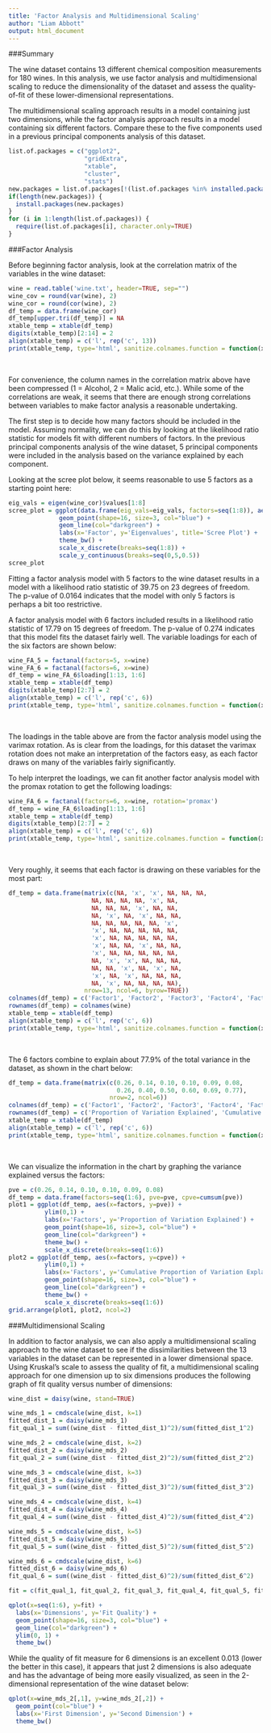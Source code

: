 ```yaml
---
title: 'Factor Analysis and Multidimensional Scaling'
author: "Liam Abbott"
output: html_document
---
```


###Summary  

The wine dataset contains 13 different chemical composition measurements for 180
wines. In this analysis, we use factor analysis and multidimensional scaling to reduce the
dimensionality of the dataset and assess the quality-of-fit of these lower-dimensional
representations.   

The multidimensional scaling approach results in a model containing
just two dimensions, while the factor analysis approach results in a model containing six
different factors. Compare these to the five components used in a previous principal
components analysis of this dataset.    

```r
list.of.packages = c("ggplot2",
                     "gridExtra",
                     "xtable",
                     "cluster",
                     "stats")
new.packages = list.of.packages[!(list.of.packages %in% installed.packages()[,"Package"])]
if(length(new.packages)) {
  install.packages(new.packages)
}
for (i in 1:length(list.of.packages)) {
  require(list.of.packages[i], character.only=TRUE)
}
```

###Factor Analysis  

Before beginning factor analysis, look at the correlation matrix of the variables in the
wine dataset:  

```r
wine = read.table('wine.txt', header=TRUE, sep="")
wine_cov = round(var(wine), 2)
wine_cor = round(cor(wine), 2)
df_temp = data.frame(wine_cor)
df_temp[upper.tri(df_temp)] = NA
xtable_temp = xtable(df_temp)
digits(xtable_temp)[2:14] = 2
align(xtable_temp) = c('l', rep('c', 13))
print(xtable_temp, type='html', sanitize.colnames.function = function(x) seq(1:13))
```

&nbsp;  

For convenience, the column names in the correlation matrix above have been
compressed (1 = Alcohol, 2 = Malic acid, etc.). While some of the correlations are weak,
it seems that there are enough strong correlations between variables to make factor
analysis a reasonable undertaking.  

The first step is to decide how many factors should be included in the model. Assuming
normality, we can do this by looking at the likelihood ratio statistic for models fit with
different numbers of factors. In the previous principal components analysis of the wine
dataset, 5 principal components were included in the analysis based on the variance
explained by each component.  

Looking at the scree plot below, it seems reasonable to use 5 factors as a starting point
here:  

```r
eig_vals = eigen(wine_cor)$values[1:8]
scree_plot = ggplot(data.frame(eig_vals=eig_vals, factors=seq(1:8)), aes(x=factors, y=eig_vals)) +
              geom_point(shape=16, size=3, col="blue") +
              geom_line(col="darkgreen") + 
              labs(x='Factor', y='Eigenvalues', title='Scree Plot') +
              theme_bw() +
              scale_x_discrete(breaks=seq(1:8)) +
              scale_y_continuous(breaks=seq(0,5,0.5))
scree_plot
```

Fitting a factor analysis model with 5 factors to the wine dataset results in a model with
a likelihood ratio statistic of 39.75 on 23 degrees of freedom. The p-value of 0.0164
indicates that the model with only 5 factors is perhaps a bit too restrictive.  

A factor analysis model with 6 factors included results in a likelihood ratio statistic of
17.79 on 15 degrees of freedom. The p-value of 0.274 indicates that this model fits the
dataset fairly well. The variable loadings for each of the six factors are shown below:  

```r
wine_FA_5 = factanal(factors=5, x=wine)
wine_FA_6 = factanal(factors=6, x=wine)
df_temp = wine_FA_6$loading[1:13, 1:6]
xtable_temp = xtable(df_temp)
digits(xtable_temp)[2:7] = 2
align(xtable_temp) = c('l', rep('c', 6))
print(xtable_temp, type='html', sanitize.colnames.function = function(x) gsub('r', 'r\ ', x))
```

&nbsp;  

The loadings in the table above are from the factor analysis model using the varimax
rotation. As is clear from the loadings, for this dataset the varimax rotation does not
make an interpretation of the factors easy, as each factor draws on many of the
variables fairly significantly.   

To help interpret the loadings, we can fit another factor
analysis model with the promax rotation to get the following loadings:  

```r
wine_FA_6 = factanal(factors=6, x=wine, rotation='promax')
df_temp = wine_FA_6$loading[1:13, 1:6]
xtable_temp = xtable(df_temp)
digits(xtable_temp)[2:7] = 2
align(xtable_temp) = c('l', rep('c', 6))
print(xtable_temp, type='html', sanitize.colnames.function = function(x) gsub('r', 'r\ ', x))
```

&nbsp;  

Very roughly, it seems that each factor is drawing on these variables for the most part:  

```r
df_temp = data.frame(matrix(c(NA, 'x', 'x', NA, NA, NA,
                       NA, NA, NA, NA, 'x', NA,
                       NA, NA, NA, 'x', NA, NA,
                       NA, 'x', NA, 'x', NA, NA,
                       NA, NA, NA, NA, NA, 'x',
                       'x', NA, NA, NA, NA, NA,
                       'x', NA, NA, NA, NA, NA,
                       'x', NA, NA, 'x', NA, NA,
                       'x', NA, NA, NA, NA, NA,
                       NA, 'x', 'x', NA, NA, NA,
                       NA, NA, 'x', NA, 'x', NA,
                       'x', NA, 'x', NA, NA, NA,
                       NA, 'x', NA, NA, NA, NA),
                     nrow=13, ncol=6, byrow=TRUE))
colnames(df_temp) = c('Factor1', 'Factor2', 'Factor3', 'Factor4', 'Factor5', 'Factor6')
rownames(df_temp) = colnames(wine)
xtable_temp = xtable(df_temp)
align(xtable_temp) = c('l', rep('c', 6))
print(xtable_temp, type='html', sanitize.colnames.function = function(x) gsub('r', 'r\ ', x))
```

&nbsp;  

The 6 factors combine to explain about 77.9% of the total variance in the dataset, as
shown in the chart below:  

```r
df_temp = data.frame(matrix(c(0.26, 0.14, 0.10, 0.10, 0.09, 0.08,
                              0.26, 0.40, 0.50, 0.60, 0.69, 0.77),
                            nrow=2, ncol=6))
colnames(df_temp) = c('Factor1', 'Factor2', 'Factor3', 'Factor4', 'Factor5', 'Factor6')
rownames(df_temp) = c('Proportion of Variation Explained', 'Cumulative Proportion of Variation Explained')
xtable_temp = xtable(df_temp)
align(xtable_temp) = c('l', rep('c', 6))
print(xtable_temp, type='html', sanitize.colnames.function = function(x) gsub('r', 'r\ ', x))
```

&nbsp;  

We can visualize the information in the chart by graphing the variance explained versus
the factors:  

```r
pve = c(0.26, 0.14, 0.10, 0.10, 0.09, 0.08)
df_temp = data.frame(factors=seq(1:6), pve=pve, cpve=cumsum(pve))
plot1 = ggplot(df_temp, aes(x=factors, y=pve)) +
          ylim(0,1) +
          labs(x='Factors', y='Proportion of Variation Explained') +
          geom_point(shape=16, size=3, col="blue") +
          geom_line(col="darkgreen") +
          theme_bw() +
          scale_x_discrete(breaks=seq(1:6))
plot2 = ggplot(df_temp, aes(x=factors, y=cpve)) +
          ylim(0,1) +
          labs(x='Factors', y='Cumulative Proportion of Variation Explained') +
          geom_point(shape=16, size=3, col="blue") +
          geom_line(col="darkgreen") +
          theme_bw() +
          scale_x_discrete(breaks=seq(1:6))
grid.arrange(plot1, plot2, ncol=2)
```


###Multidimensional Scaling  

In addition to factor analysis, we can also apply a multidimensional scaling approach to
the wine dataset to see if the dissimilarities between the 13 variables in the dataset can
be represented in a lower dimensional space. Using Kruskal’s scale to assess the quality
of fit, a multidimensional scaling approach for one dimension up to six dimensions
produces the following graph of fit quality versus number of dimensions:

```r
wine_dist = daisy(wine, stand=TRUE)

wine_mds_1 = cmdscale(wine_dist, k=1)
fitted_dist_1 = daisy(wine_mds_1)
fit_qual_1 = sum((wine_dist - fitted_dist_1)^2)/sum(fitted_dist_1^2)

wine_mds_2 = cmdscale(wine_dist, k=2)
fitted_dist_2 = daisy(wine_mds_2)
fit_qual_2 = sum((wine_dist - fitted_dist_2)^2)/sum(fitted_dist_2^2)

wine_mds_3 = cmdscale(wine_dist, k=3)
fitted_dist_3 = daisy(wine_mds_3)
fit_qual_3 = sum((wine_dist - fitted_dist_3)^2)/sum(fitted_dist_3^2)

wine_mds_4 = cmdscale(wine_dist, k=4)
fitted_dist_4 = daisy(wine_mds_4)
fit_qual_4 = sum((wine_dist - fitted_dist_4)^2)/sum(fitted_dist_4^2)

wine_mds_5 = cmdscale(wine_dist, k=5)
fitted_dist_5 = daisy(wine_mds_5)
fit_qual_5 = sum((wine_dist - fitted_dist_5)^2)/sum(fitted_dist_5^2)

wine_mds_6 = cmdscale(wine_dist, k=6)
fitted_dist_6 = daisy(wine_mds_6)
fit_qual_6 = sum((wine_dist - fitted_dist_6)^2)/sum(fitted_dist_6^2)

fit = c(fit_qual_1, fit_qual_2, fit_qual_3, fit_qual_4, fit_qual_5, fit_qual_6)

qplot(x=seq(1:6), y=fit) + 
  labs(x='Dimensions', y='Fit Quality') +
  geom_point(shape=16, size=3, col="blue") +
  geom_line(col="darkgreen") +
  ylim(0, 1) +
  theme_bw()
```

While the quality of fit measure for 6 dimensions is an excellent 0.013 (lower the better in this case), 
it appears that just 2 dimensions is also adequate and has the advantage of being more easily visualized, 
as seen in the 2-dimensional representation of the wine dataset below:  

```r
qplot(x=wine_mds_2[,1], y=wine_mds_2[,2]) +
  geom_point(col="blue") +
  labs(x='First Dimension', y='Second Dimension') +
  theme_bw()
```

